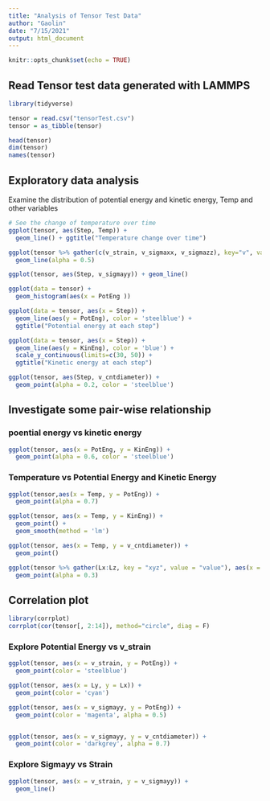 ---
title: "Analysis of Tensor Test Data"
author: "Gaolin"
date: "7/15/2021"
output: html_document
---

```{r setup, include=FALSE}
knitr::opts_chunk$set(echo = TRUE)
```

## Read Tensor test data generated with LAMMPS

```{r}
library(tidyverse)

tensor = read.csv("tensorTest.csv")
tensor = as_tibble(tensor)

head(tensor)
dim(tensor)
names(tensor)
```

## Exploratory data analysis

Examine the distribution of potential energy and kinetic energy, Temp and other variables

```{r}

# See the change of temperature over time
ggplot(tensor, aes(Step, Temp)) +
  geom_line() + ggtitle("Temperature change over time")

ggplot(tensor %>% gather(c(v_strain, v_sigmaxx, v_sigmazz), key="v", value = 'value'), aes(x = Step, y = value, color = v)) +
  geom_line(alpha = 0.5)

ggplot(tensor, aes(Step, v_sigmayy)) + geom_line()

ggplot(data = tensor) +
  geom_histogram(aes(x = PotEng ))

ggplot(data = tensor, aes(x = Step)) +
  geom_line(aes(y = PotEng), color = 'steelblue') +
  ggtitle("Potential energy at each step")

ggplot(data = tensor, aes(x = Step)) +
  geom_line(aes(y = KinEng), color = 'blue') +
  scale_y_continuous(limits=c(30, 50)) +
  ggtitle("Kinetic energy at each step")

ggplot(tensor, aes(Step, v_cntdiameter)) +
  geom_point(alpha = 0.2, color = 'steelblue')

```

## Investigate some pair-wise relationship

### poential energy vs kinetic energy

```{r}
ggplot(tensor, aes(x = PotEng, y = KinEng)) +
  geom_point(alpha = 0.6, color = 'steelblue')
```
### Temperature vs Potential Energy and Kinetic Energy

```{r}
ggplot(tensor,aes(x = Temp, y = PotEng)) +
  geom_point(alpha = 0.7)

ggplot(tensor, aes(x = Temp, y = KinEng)) +
  geom_point() +
  geom_smooth(method = 'lm')

ggplot(tensor, aes(x = Temp, y = v_cntdiameter)) +
  geom_point()

ggplot(tensor %>% gather(Lx:Lz, key = "xyz", value = "value"), aes(x = Temp, y = value, color = xyz)) +
  geom_point(alpha = 0.3)
```
## Correlation plot

```{r}
library(corrplot)
corrplot(cor(tensor[, 2:14]), method="circle", diag = F)
```
### Explore Potential Energy vs v_strain

```{r}
ggplot(tensor, aes(x = v_strain, y = PotEng)) +
  geom_point(color = 'steelblue') 

ggplot(tensor, aes(x = Ly, y = Lx)) +
  geom_point(color = 'cyan') 

ggplot(tensor, aes(x = v_sigmayy, y = PotEng)) +
  geom_point(color = 'magenta', alpha = 0.5) 


ggplot(tensor, aes(x = v_sigmayy, y = v_cntdiameter)) +
  geom_point(color = 'darkgrey', alpha = 0.7) 
```

### Explore Sigmayy vs Strain

```{r}
ggplot(tensor, aes(x = v_strain, y = v_sigmayy)) + 
  geom_line()

```

